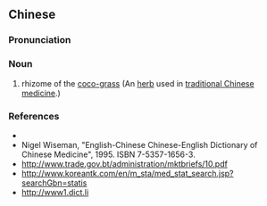 ==Chinese==
{{zh-forms}}

===Pronunciation===
{{zh-pron
|m=xiāngfù
|mn=hiong-hù
|cat=n
}}

===Noun===
{{zh-noun}}

# rhizome of the [[w:Cyperus rotundus|coco-grass]] (An [[herb]] used in [[traditional Chinese medicine]].)

===References===
* {{pedialite|lang=zh}}
* Nigel Wiseman, "English-Chinese Chinese-English Dictionary of Chinese Medicine", 1995. ISBN 7-5357-1656-3.
* http://www.trade.gov.bt/administration/mktbriefs/10.pdf
* http://www.koreantk.com/en/m_sta/med_stat_search.jsp?searchGbn=statis
* http://www1.dict.li